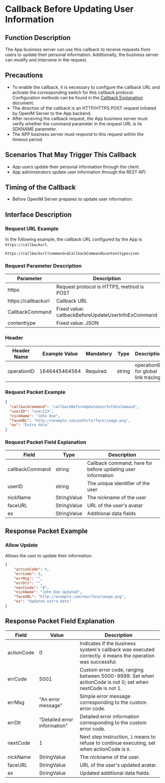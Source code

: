# Callback Before Updating User Information

## Function Description
The App business server can use this callback to receive requests from users to update their personal information. Additionally, the business server can modify and intervene in the request.

## Precautions
- To enable the callback, it is necessary to configure the callback URL and activate the corresponding switch for this callback protocol. Configuration methods can be found in the [Callback Explanation](../introduction) document.
- The direction of the callback is an HTTP/HTTPS POST request initiated by OpenIM Server to the App backend.
- After receiving the callback request, the App business server must verify whether the command parameter in the request URL is its SDKNAME parameter.
- The APP business server must respond to this request within the timeout period.

## Scenarios That May Trigger This Callback
- App users update their personal information through the client.
- App administrators update user information through the REST API.

## Timing of the Callback
- Before OpenIM Server prepares to update user information.

## Interface Description

### Request URL Example
In the following example, the callback URL configured by the App is `https://callbackurl`.
```plaintext
https://callbackurl?command=$CallbackCommand&contenttype=json
```

### Request Parameter Description

| Parameter            | Description                                          |
|----------------------|------------------------------------------------------|
| https               | Request protocol is HTTPS, method is POST            |
| https://callbackurl | Callback URL                                         |
| CallbackCommand     | Fixed value: callbackBeforeUpdateUserInfoExCommand     |
| contenttype         | Fixed value: JSON                                    |

### Header
| Header Name | Example Value | Mandatory | Type   | Description                         |
|-------------|---------------|-----------|--------|-------------------------------------|
| operationID | 1646445464564 | Required  | string | operationID for global link tracing |

### Request Packet Example
```json
{
  "callbackCommand": "callbackBeforeUpdateUserInfoExCommand",
  "userID": "user123",
  "nickName": "John Doe",
  "faceURL": "http://example.com/path/to/face/image.png",
  "ex": "Extra data"
}
```

### Request Packet Field Explanation

| Field           | Type    | Description                               |
|-----------------|---------|-------------------------------------------|
| callbackCommand | string  | Callback command, here for before updating user information |
| userID          | string  | The unique identifier of the user         |
| nickName        | StringValue  | The nickname of the user                  |
| faceURL         | StringValue  | URL of the user's avatar                  |
| ex              | StringValue  | Additional data fields                    |

## Response Packet Example

### Allow Update
Allows the user to update their information.

```json
{
    "actionCode": 0,
    "errCode": 0,
    "errMsg": "",
    "errDlt": "",
    "nextCode": "0",
    "nickName": "John Doe Updated",
    "faceURL": "http://example.com/new/face/image.png",
    "ex": "Updated extra data"
}
```

## Response Packet Field Explanation

| Field      | Value  | Description                                              |
|------------|--------|----------------------------------------------------------|
| actionCode | 0      | Indicates if the business system's callback was executed correctly. `0` means the operation was successful. |
| errCode    | 5001   | Custom error code, ranging between 5000-9999. Set when actionCode is not 0; set when nextCode is not 1. |
| errMsg     | "An error message" | Simple error message corresponding to the custom error code. |
| errDlt     | "Detailed error information" | Detailed error information corresponding to the custom error code. |
| nextCode   | 1      | Next step instruction, `1` means to refuse to continue executing, set when actionCode is `0`. |
| nickName   | StringValue | The nickname of the user.                                 |
| faceURL    | StringValue | URL of the user's updated avatar.                         |
| ex         | StringValue | Updated additional data fields.                           |